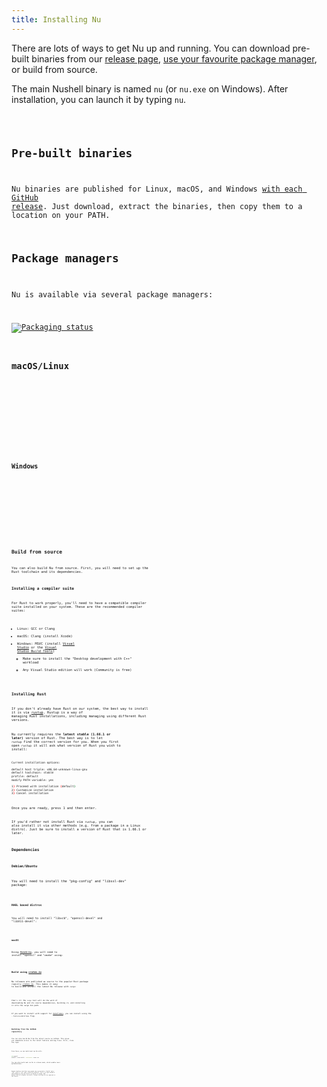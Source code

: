 ```yaml
---
title: Installing Nu
---
```



There are lots of ways to get Nu up and running. You can download pre-built binaries from our [release page](https://github.com/nushell/nushell/releases), [use your favourite package manager](https://repology.org/project/nushell/versions), or build from source.

The main Nushell binary is named `nu` (or `nu.exe` on Windows). After installation, you can launch it by typing `nu`.

<Code code="nu" lang="nushell" />

## Pre-built binaries

Nu binaries are published for Linux, macOS, and Windows [with each GitHub release](https://github.com/nushell/nushell/releases). Just download, extract the binaries, then copy them to a location on your PATH.

## Package managers

Nu is available via several package managers:

[![Packaging status](https://repology.org/badge/vertical-allrepos/nushell.svg)](https://repology.org/project/nushell/versions)

### macOS/Linux

<Tabs>
  <TabItem label="Homebrew">
    <Code code="brew install nushell" lang="sh" />
  </TabItem>
  <TabItem label="npm">
    <Code code="npm install -g nushell" lang="sh" />
  </TabItem>
</Tabs>

### Windows

<Tabs>
  <TabItem label="Winget">
    <Code code="winget install nushell" lang="sh" />
  </TabItem>
  <TabItem label="Chocolatey">
    <Code code="choco install nushell" lang="sh" />
  </TabItem>
  <TabItem label="Scoop">
    <Code code="scoop install nushell" lang="sh" />
  </TabItem>
</Tabs>

## Build from source

You can also build Nu from source. First, you will need to set up the Rust toolchain and its dependencies.

### Installing a compiler suite

For Rust to work properly, you'll need to have a compatible compiler suite installed on your system. These are the recommended compiler suites:

- Linux: GCC or Clang
- macOS: Clang (install Xcode)
- Windows: MSVC (install [Visual Studio](https://visualstudio.microsoft.com/vs/community/) or the [Visual Studio Build Tools](https://visualstudio.microsoft.com/downloads/#build-tools-for-visual-studio-2022))
  - Make sure to install the "Desktop development with C++" workload
  - Any Visual Studio edition will work (Community is free)

### Installing Rust

If you don't already have Rust on our system, the best way to install it is via [rustup](https://rustup.rs/). Rustup is a way of managing Rust installations, including managing using different Rust versions.

Nu currently requires the **latest stable (1.66.1 or later)** version of Rust. The best way is to let `rustup` find the correct version for you. When you first open `rustup` it will ask what version of Rust you wish to install:

```sh
Current installation options:

default host triple: x86_64-unknown-linux-gnu
default toolchain: stable
profile: default
modify PATH variable: yes

1) Proceed with installation (default)
2) Customize installation
3) Cancel installation
```

Once you are ready, press 1 and then enter.

If you'd rather not install Rust via `rustup`, you can also install it via other methods (e.g. from a package in a Linux distro). Just be sure to install a version of Rust that is 1.66.1 or later.

### Dependencies

#### Debian/Ubuntu

You will need to install the "pkg-config" and "libssl-dev" package:

<Code code="apt install pkg-config libssl-dev" lang="sh" />

#### RHEL based distros

You will need to install "libxcb", "openssl-devel" and "libX11-devel":

<Code code="yum install libxcb openssl-devel libX11-devel" lang="sh" />

#### macOS

Using [Homebrew](https://brew.sh/), you will need to install "openssl" and "cmake" using:

<Code code="brew install openssl cmake" lang="sh" />

### Build using [crates.io](https://crates.io)

Nu releases are published as source to the popular Rust package registry [crates.io](https://crates.io/). This makes it easy to build and install the latest Nu release with `cargo`:

<Code code="cargo install nu" lang="sh" />

That's it! The `cargo` tool will do the work of downloading Nu and its source dependencies, building it, and installing it into the cargo bin path.

If you want to install with support for [dataframes](dataframes.md), you can install using the `--features=dataframe` flag.

<Code code="cargo install nu --locked --features=dataframe" lang="sh" />

### Building from the GitHub repository

You can also build Nu from the latest source on GitHub. This gives you immediate access to the latest features and bug fixes. First, clone the repo:

<Code code="git clone https://github.com/nushell/nushell.git" lang="sh" />

From there, we can build and run Nu with:

```sh
cd nushell
nushell> cargo build --workspace; cargo run
```

You can also build and run Nu in release mode, which enables more optimizations:

<Code
  code="nushell> cargo build --release --workspace; cargo run --release"
  lang="sh"
/>

People familiar with Rust may wonder why we do both a "build" and a "run" step if "run" does a build by default. This is to get around a shortcoming of the new `default-run` option in Cargo, and ensure that all plugins are built, though this may not be required in the future.
